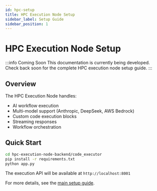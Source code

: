 ```yaml
---
id: hpc-setup
title: HPC Execution Node Setup
sidebar_label: Setup Guide
sidebar_position: 1
---
```


# HPC Execution Node Setup

:::info Coming Soon
This documentation is currently being developed. Check back soon for the complete HPC execution node setup guide.
:::

## Overview

The HPC Execution Node handles:
- AI workflow execution
- Multi-model support (Anthropic, DeepSeek, AWS Bedrock)
- Custom code execution blocks
- Streaming responses
- Workflow orchestration

## Quick Start

```bash
cd hpc-execution-node-backend/code_executor
pip install -r requirements.txt
python app.py
```

The execution API will be available at `http://localhost:8001`

For more details, see the [main setup guide](/docs/theoretical/getting-started).